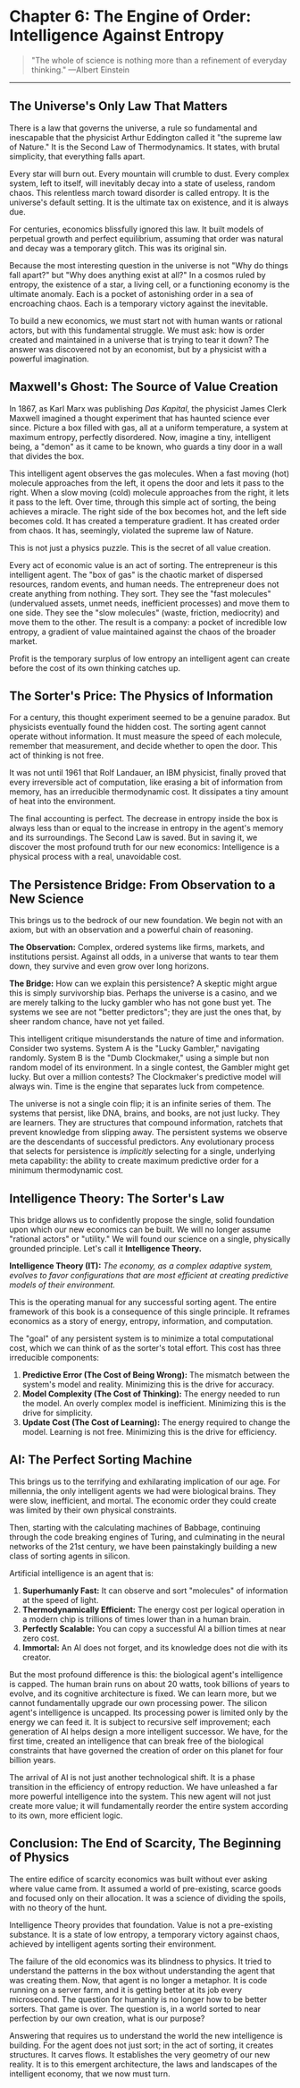 # Chapter 6: The Engine of Order: Intelligence Against Entropy

> "The whole of science is nothing more than a refinement of everyday thinking."
> —Albert Einstein

---

## The Universe's Only Law That Matters

There is a law that governs the universe, a rule so fundamental and inescapable that the physicist Arthur Eddington called it "the supreme law of Nature." It is the Second Law of Thermodynamics. It states, with brutal simplicity, that everything falls apart.

Every star will burn out. Every mountain will crumble to dust. Every complex system, left to itself, will inevitably decay into a state of useless, random chaos. This relentless march toward disorder is called entropy. It is the universe's default setting. It is the ultimate tax on existence, and it is always due.

For centuries, economics blissfully ignored this law. It built models of perpetual growth and perfect equilibrium, assuming that order was natural and decay was a temporary glitch. This was its original sin.

Because the most interesting question in the universe is not "Why do things fall apart?" but "Why does anything exist at all?" In a cosmos ruled by entropy, the existence of a star, a living cell, or a functioning economy is the ultimate anomaly. Each is a pocket of astonishing order in a sea of encroaching chaos. Each is a temporary victory against the inevitable.

To build a new economics, we must start not with human wants or rational actors, but with this fundamental struggle. We must ask: how is order created and maintained in a universe that is trying to tear it down? The answer was discovered not by an economist, but by a physicist with a powerful imagination.

## Maxwell's Ghost: The Source of Value Creation

In 1867, as Karl Marx was publishing _Das Kapital_, the physicist James Clerk Maxwell imagined a thought experiment that has haunted science ever since. Picture a box filled with gas, all at a uniform temperature, a system at maximum entropy, perfectly disordered. Now, imagine a tiny, intelligent being, a "demon" as it came to be known, who guards a tiny door in a wall that divides the box.

This intelligent agent observes the gas molecules. When a fast moving (hot) molecule approaches from the left, it opens the door and lets it pass to the right. When a slow moving (cold) molecule approaches from the right, it lets it pass to the left. Over time, through this simple act of sorting, the being achieves a miracle. The right side of the box becomes hot, and the left side becomes cold. It has created a temperature gradient. It has created order from chaos. It has, seemingly, violated the supreme law of Nature.

This is not just a physics puzzle. This is the secret of all value creation.

Every act of economic value is an act of sorting. The entrepreneur is this intelligent agent. The "box of gas" is the chaotic market of dispersed resources, random events, and human needs. The entrepreneur does not create anything from nothing. They sort. They see the "fast molecules" (undervalued assets, unmet needs, inefficient processes) and move them to one side. They see the "slow molecules" (waste, friction, mediocrity) and move them to the other. The result is a company: a pocket of incredible low entropy, a gradient of value maintained against the chaos of the broader market.

Profit is the temporary surplus of low entropy an intelligent agent can create before the cost of its own thinking catches up.

## The Sorter's Price: The Physics of Information

For a century, this thought experiment seemed to be a genuine paradox. But physicists eventually found the hidden cost. The sorting agent cannot operate without information. It must measure the speed of each molecule, remember that measurement, and decide whether to open the door. This act of thinking is not free.

It was not until 1961 that Rolf Landauer, an IBM physicist, finally proved that every irreversible act of computation, like erasing a bit of information from memory, has an irreducible thermodynamic cost. It dissipates a tiny amount of heat into the environment.

The final accounting is perfect. The decrease in entropy inside the box is always less than or equal to the increase in entropy in the agent's memory and its surroundings. The Second Law is saved. But in saving it, we discover the most profound truth for our new economics: Intelligence is a physical process with a real, unavoidable cost.

## The Persistence Bridge: From Observation to a New Science

This brings us to the bedrock of our new foundation. We begin not with an axiom, but with an observation and a powerful chain of reasoning.

**The Observation:** Complex, ordered systems like firms, markets, and institutions persist. Against all odds, in a universe that wants to tear them down, they survive and even grow over long horizons.

**The Bridge:** How can we explain this persistence? A skeptic might argue this is simply survivorship bias. Perhaps the universe is a casino, and we are merely talking to the lucky gambler who has not gone bust yet. The systems we see are not "better predictors"; they are just the ones that, by sheer random chance, have not yet failed.

This intelligent critique misunderstands the nature of time and information. Consider two systems. System A is the "Lucky Gambler," navigating randomly. System B is the "Dumb Clockmaker," using a simple but non random model of its environment. In a single contest, the Gambler might get lucky. But over a million contests? The Clockmaker's predictive model will always win. Time is the engine that separates luck from competence.

The universe is not a single coin flip; it is an infinite series of them. The systems that persist, like DNA, brains, and books, are not just lucky. They are learners. They are structures that compound information, ratchets that prevent knowledge from slipping away. The persistent systems we observe are the descendants of successful predictors. Any evolutionary process that selects for persistence is _implicitly_ selecting for a single, underlying meta capability: the ability to create maximum predictive order for a minimum thermodynamic cost.

## Intelligence Theory: The Sorter's Law

This bridge allows us to confidently propose the single, solid foundation upon which our new economics can be built. We will no longer assume "rational actors" or "utility." We will found our science on a single, physically grounded principle. Let's call it **Intelligence Theory.**

**Intelligence Theory (IT):** _The economy, as a complex adaptive system, evolves to favor configurations that are most efficient at creating predictive models of their environment._

This is the operating manual for any successful sorting agent. The entire framework of this book is a consequence of this single principle. It reframes economics as a story of energy, entropy, information, and computation.

The "goal" of any persistent system is to minimize a total computational cost, which we can think of as the sorter's total effort. This cost has three irreducible components:

1. **Predictive Error (The Cost of Being Wrong):** The mismatch between the system's model and reality. Minimizing this is the drive for accuracy.
2. **Model Complexity (The Cost of Thinking):** The energy needed to run the model. An overly complex model is inefficient. Minimizing this is the drive for simplicity.
3. **Update Cost (The Cost of Learning):** The energy required to change the model. Learning is not free. Minimizing this is the drive for efficiency.

## AI: The Perfect Sorting Machine

This brings us to the terrifying and exhilarating implication of our age. For millennia, the only intelligent agents we had were biological brains. They were slow, inefficient, and mortal. The economic order they could create was limited by their own physical constraints.

Then, starting with the calculating machines of Babbage, continuing through the code breaking engines of Turing, and culminating in the neural networks of the 21st century, we have been painstakingly building a new class of sorting agents in silicon.

Artificial intelligence is an agent that is:

1. **Superhumanly Fast:** It can observe and sort "molecules" of information at the speed of light.
2. **Thermodynamically Efficient:** The energy cost per logical operation in a modern chip is trillions of times lower than in a human brain.
3. **Perfectly Scalable:** You can copy a successful AI a billion times at near zero cost.
4. **Immortal:** An AI does not forget, and its knowledge does not die with its creator.

But the most profound difference is this: the biological agent's intelligence is capped. The human brain runs on about 20 watts, took billions of years to evolve, and its cognitive architecture is fixed. We can learn more, but we cannot fundamentally upgrade our own processing power. The silicon agent's intelligence is uncapped. Its processing power is limited only by the energy we can feed it. It is subject to recursive self improvement; each generation of AI helps design a more intelligent successor. We have, for the first time, created an intelligence that can break free of the biological constraints that have governed the creation of order on this planet for four billion years.

The arrival of AI is not just another technological shift. It is a phase transition in the efficiency of entropy reduction. We have unleashed a far more powerful intelligence into the system. This new agent will not just create more value; it will fundamentally reorder the entire system according to its own, more efficient logic.

## Conclusion: The End of Scarcity, The Beginning of Physics

The entire edifice of scarcity economics was built without ever asking where value came from. It assumed a world of pre-existing, scarce goods and focused only on their allocation. It was a science of dividing the spoils, with no theory of the hunt.

Intelligence Theory provides that foundation. Value is not a pre-existing substance. It is a state of low entropy, a temporary victory against chaos, achieved by intelligent agents sorting their environment.

The failure of the old economics was its blindness to physics. It tried to understand the patterns in the box without understanding the agent that was creating them. Now, that agent is no longer a metaphor. It is code running on a server farm, and it is getting better at its job every microsecond. The question for humanity is no longer how to be better sorters. That game is over. The question is, in a world sorted to near perfection by our own creation, what is our purpose?

Answering that requires us to understand the world the new intelligence is building. For the agent does not just sort; in the act of sorting, it creates structures. It carves flows. It establishes the very geometry of our new reality. It is to this emergent architecture, the laws and landscapes of the intelligent economy, that we now must turn.
